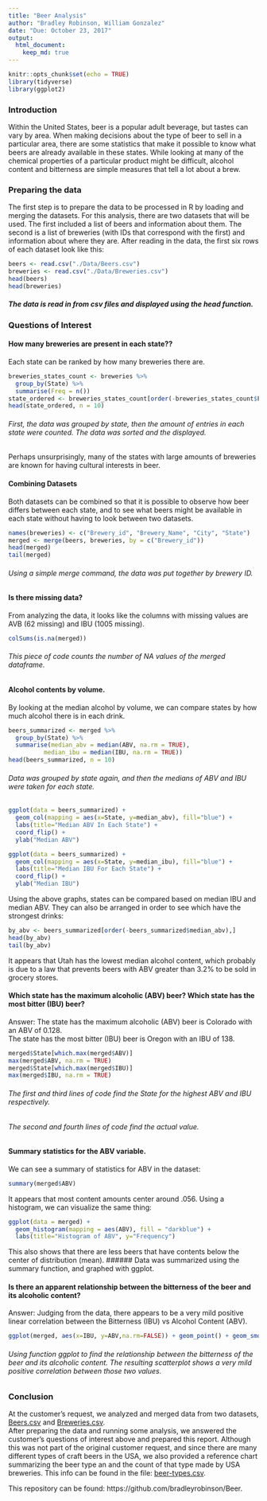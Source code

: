 ```yaml
---
title: "Beer Analysis"
author: "Bradley Robinson, William Gonzalez"
date: "Due: October 23, 2017"
output: 
  html_document:
    keep_md: true
---
```


```r
knitr::opts_chunk$set(echo = TRUE)
library(tidyverse)
library(ggplot2)
```
### Introduction
Within the United States, beer is a popular adult beverage, but tastes can vary by area. When making decisions about the type of beer to sell in a particular area, there are some statistics that make it possible to know what beers are already available in these states. While looking at many of the chemical properties of a particular product might be difficult, alcohol content and bitterness are simple measures that tell a lot about a brew.

### Preparing the data
The first step is to prepare the data to be processed in R by loading and merging the datasets. For this analysis, there are two datasets that will be used. The first included a list of beers and information about them. The second is a list of breweries (with IDs that correspond with the first) and information about where they are. After reading in the data, the first six rows of each dataset look like this:

```r
beers <- read.csv("./Data/Beers.csv")
breweries <- read.csv("./Data/Breweries.csv")
head(beers)
head(breweries)
```
##### The data is read in from csv files and displayed using the head function.

### Questions of Interest

#### How many breweries are present in each state??

Each state can be ranked by how many breweries there are.

```r
breweries_states_count <- breweries %>%
  group_by(State) %>%
  summarise(Freq = n())
state_ordered <- breweries_states_count[order(-breweries_states_count$Freq),]
head(state_ordered, n = 10)
```
###### First, the data was grouped by state, then the amount of entries in each state were counted. The data was sorted and the displayed.

Perhaps unsurprisingly, many of the states with large amounts of breweries are known for having cultural interests in beer.

#### Combining Datasets

Both datasets can be combined so that it is possible to observe how beer differs between each state, and to see what beers might be available in each state without having to look between two datasets.
```r
names(breweries) <- c("Brewery_id", "Brewery_Name", "City", "State")
merged <- merge(beers, breweries, by = c("Brewery_id")) 
head(merged)
tail(merged)
```
###### Using a simple merge command, the data was put together by brewery ID.

#### Is there missing data?
From analyzing the data, it looks like the columns with missing values are AVB (62 missing) and IBU (1005 missing). 
```r
colSums(is.na(merged))
```
###### This piece of code counts the number of NA values of the merged dataframe. 

#### Alcohol contents by volume.
By looking at the median alcohol by volume, we can compare states by how much alcohol there is in each drink.
```r
beers_summarized <- merged %>%
  group_by(State) %>%
  summarise(median_abv = median(ABV, na.rm = TRUE),
          median_ibu = median(IBU, na.rm = TRUE))
head(beers_summarized, n = 10)
```
###### Data was grouped by state again, and then the medians of ABV and IBU were taken for each state.
```r
ggplot(data = beers_summarized) +
  geom_col(mapping = aes(x=State, y=median_abv), fill="blue") +
  labs(title="Median ABV In Each State") +
  coord_flip() +
  ylab("Median ABV")
```
```r
ggplot(data = beers_summarized) +
  geom_col(mapping = aes(x=State, y=median_ibu), fill="blue") +
  labs(title="Median IBU For Each State") +
  coord_flip() +
  ylab("Median IBU")
```
Using the above graphs, states can be compared based on median IBU and median ABV. They can also be arranged in order to see which have the strongest drinks:
```r
by_abv <- beers_summarized[order(-beers_summarized$median_abv),]
head(by_abv)
tail(by_abv)
```
It appears that Utah has the lowest median alcohol content, which probably is due to a law that prevents beers with ABV greater than 3.2% to be sold in grocery stores.
 

#### Which state has the maximum alcoholic (ABV) beer? Which state has the most bitter (IBU) beer?
Answer: The state has the maximum alcoholic (ABV) beer is Colorado with an ABV of 0.128.</br> 
The state has the most bitter (IBU) beer is Oregon with an IBU of 138. 
```r
merged$State[which.max(merged$ABV)]
max(merged$ABV, na.rm = TRUE)
merged$State[which.max(merged$IBU)]
max(merged$IBU, na.rm = TRUE)
```
###### The first and third lines of code find the State for the highest ABV and IBU respectively. </br>
###### The second and fourth lines of code find the actual value. </br>
 

#### Summary statistics for the ABV variable.
We can see a summary of statistics for ABV in the dataset:
```r
summary(merged$ABV)
```
It appears that most content amounts center around .056. Using a histogram, we can visualize the same thing:
```r
ggplot(data = merged) +
  geom_histogram(mapping = aes(ABV), fill = "darkblue") + 
  labs(title="Histogram of ABV", y="Frequency")
```
This also shows that there are less beers that have contents below the center of distribution (mean).
###### Data was summarized using the summary function, and graphed with ggplot.

#### Is there an apparent relationship between the bitterness of the beer and its alcoholic content? 
Answer: Judging from the data, there appears to be a very mild positive linear correlation between the Bitterness (IBU) vs Alcohol Content (ABV). 
```r
ggplot(merged, aes(x=IBU, y=ABV,na.rm=FALSE)) + geom_point() + geom_smooth(method=lm) + labs(title="Scatterplot of Bitterness (IBU) vs Alcohol Content (ABV)") + theme_classic() 
```

###### Using function ggplot to find the relationship between the bitterness of the beer and its alcoholic content. The resulting scatterplot shows a very mild positive correlation between those two values.  

### Conclusion

At the customer's request, we analyzed and merged data from two datasets, [Beers.csv](./Data/Beers.csv) and [Breweries.csv](./Data/Breweries.csv).  
After preparing the data and running some analysis, we answered the customer's questions of interest above and prepared this report. Although this was not part of the original customer request, and since there are many different types of craft beers in the USA, we also provided a reference chart summarizing the beer type an and the count of that type made by USA breweries. This info can be found in the file: [beer-types.csv](./Data/beer-types.csv).

This repository can be found: https://github.com/bradleyrobinson/Beer.
